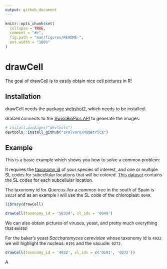 ```yaml
---
output: github_document
---
```


<!-- README.md is generated from README.Rmd. Please edit that file -->

```r
knitr::opts_chunk$set(
  collapse = TRUE,
  comment = "#>",
  fig.path = "man/figures/README-",
  out.width = "100%"
)
```

# drawCell

<!-- badges: start -->
<!-- badges: end -->

The goal of drawCell is to easily obtain nice cell pictures in R!



## Installation

drawCell needs the package [webshot2](https://github.com/rstudio/webshot2), which needs to be installed. 

draCell connects to the [SwissBioPics API](https://www.swissbiopics.org/) to generate the images. 

``` r
# install.packages("devtools")
devtools::install_github("svalvaro/MQmetrics")
```

## Example

This is a basic example which shows you how to solve a common problem:



It requires the [taxonomy id](https://www.ncbi.nlm.nih.gov/taxonomy/) of your species of interest, and one or multiple SL codes for subcellular locations that will be colored. [This dataset ](http://current.geneontology.org/ontology/external2go/uniprotkb_sl2go) contains the SL codes for each subcellular location.


The taxonomy id for *Quercus ilex* a common tree in the south of Spain is `58334` and as an example I will use the SL code of the chloroplast: `0049`.

```r

library(drawCell)

drawCell(taxonomy_id = '58334', sl_ids = '0049')

```
We can also obtain pictures of viruses, yeast, and pretty much everything that exists!

For the baker's yeast *Saccharomyces cerevisiae* whose taxonomy id is `4932` we will highlight the nucleus: `0191` and the vacuole: `0272`.

```r

drawCell(taxonomy_id = '4932', sl_ids = c('0191', '0272'))
```

A




